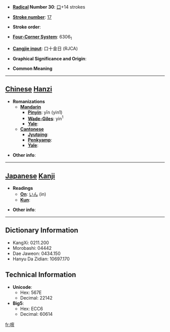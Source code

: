 * '''[[Wiktionary:Chinese radical index| Radical]] Number 30''': [[Wiktionary:Chinese radical index 口|口]]+14 strokes

* '''[[Wiktionary:Chinese total strokes index|Stroke number]]''': [[Wiktionary:Chinese total strokes index 17|17]]

* '''Stroke order''': 

* '''[[Wiktionary:Chinese four corner index|Four-Corner System]]''': 6306<sub>1</sub>

* '''[[Wiktionary:Chinese Cangjie index|Cangjie input]]''': 口十金日 (RJCA)

* '''Graphical Significance and Origin''': 

* '''Common Meaning'''

----

== [[Chinese]] [[Hanzi]] ==

* '''Romanizations'''
** '''[[Mandarin]]'''
*** '''[[Pinyin]]''': yīn (yin1)
*** '''[[Wade-Giles]]''': yin<sup>1</sup>
*** '''[[Yale]]''': 
** '''[[Cantonese]]'''
*** '''[[Jyutping]]''':
*** '''[[Penkyamp]]''': 
*** '''[[Yale]]''': 

* '''Other info''': 

----

== [[Japanese]] [[Kanji]] ==

* '''Readings'''
** '''[[On]]''': [[いん]] (in)
** '''[[Kun]]''': 

* '''Other info''':  

----

== Dictionary Information ==

* KangXi: 0211.200
* Morobashi: 04442
* Dae Jaweon: 0434.150
* Hanyu Da Zidian: 10697.170

== Technical Information ==

* '''Unicode''':
** Hex: 567E
** Decimal: 22142
* '''Big5''':
** Hex: ECC6
** Decimal: 60614

[[fr:噾]]